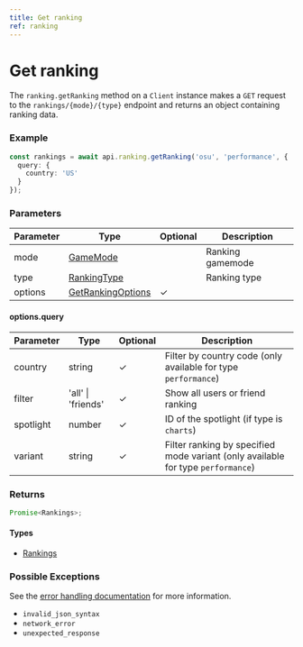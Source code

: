 ```yaml
---
title: Get ranking
ref: ranking
---
```


# Get ranking

The `ranking.getRanking` method on a `Client` instance makes a `GET` request to the `rankings/{mode}/{type}` endpoint and returns an object containing ranking data.

### Example

```ts
const rankings = await api.ranking.getRanking('osu', 'performance', {
  query: {
    country: 'US'
  }
});
```

### Parameters

| Parameter | Type                                                 | Optional | Description      |
| --------- | ---------------------------------------------------- | -------- | ---------------- |
| mode      | [GameMode](/references/game-mode)                    |          | Ranking gamemode |
| type      | [RankingType](/references/ranking-type)              |          | Ranking type     |
| options   | [GetRankingOptions](/references/get-ranking-options) | ✓        |                  |

#### options.query

| Parameter | Type               | Optional | Description                                                                      |
| --------- | ------------------ | -------- | -------------------------------------------------------------------------------- |
| country   | string             | ✓        | Filter by country code (only available for type `performance`)                   |
| filter    | 'all' \| 'friends' | ✓        | Show all users or friend ranking                                                 |
| spotlight | number             | ✓        | ID of the spotlight (if type is `charts`)                                        |
| variant   | string             | ✓        | Filter ranking by specified mode variant (only available for type `performance`) |

### Returns

```ts
Promise<Rankings>;
```

#### Types

- [Rankings](/references/rankings)

### Possible Exceptions

See the [error handling documentation](/extras/error-handling) for more information.

- `invalid_json_syntax`
- `network_error`
- `unexpected_response`

